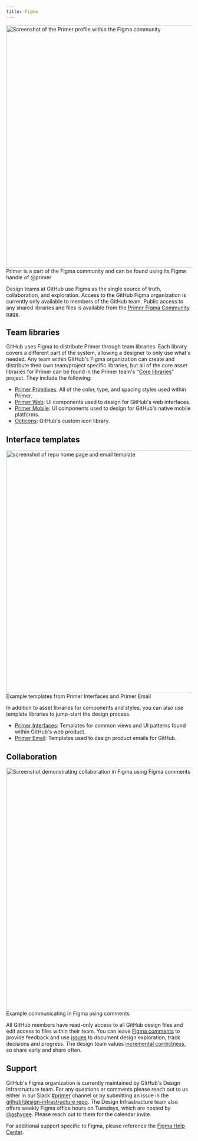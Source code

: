```yaml
---
title: Figma
---
```



<Flex mb={4} flexDirection="column">
  <Flex bg="gray.1" justifyContent="center">
    <img
      width="656"
      alt="Screenshot of the Primer profile within the Figma community"
      src="https://user-images.githubusercontent.com/10384315/93832644-3028e080-fc2b-11ea-88d1-a7515c04fe39.png"
    />
  </Flex>
  <Caption>Primer is a part of the Figma community and can be found using its Figma handle of @primer</Caption>
</Flex>

Design teams at GitHub use Figma as the single source of truth, collaboration, and exploration. Access to the GitHub Figma organization is currently only available to members of the GitHub team. Public access to any shared libraries and files is available from the [Primer Figma Community page](https://www.figma.com/@primer).

## Team libraries

GitHub uses Figma to distribute Primer through team libraries. Each library covers a different part of the system, allowing a designer to only use what's needed. Any team within GitHub's Figma organization can create and distribute their own team/project specific libraries, but all of the core asset libraries for Primer can be found in the Primer team's "[Core libraries](https://www.figma.com/files/797266083973274396/project/8172024/Core-libraries)" project. They include the following:

- [Primer Primitives](https://www.figma.com/file/B5XPE8IwGPIZDAvN7jqWqx/Primer-Primitives): All of the color, type, and spacing styles used within Primer.
- [Primer Web](https://www.figma.com/file/GCvY3Qv8czRgZgvl1dG6lp/Primer-Web): UI components used to design for GitHub's web interfaces.
- [Primer Mobile](https://www.figma.com/file/csCViryWkkXwBsK1aLrO0X/Primer-Mobile): UI components used to design for GitHub's native mobile platforms.
- [Octicons](https://www.figma.com/file/1ljgTFkT5NKNRfq5hw07JQ/Octicons): GitHub's custom icon library.

## Interface templates

<Flex mb={4} flexDirection="column">
  <Flex bg="gray.1" justifyContent="center">
    <img
      width="656"
      alt="screenshot of repo home page and email template"
      src="https://user-images.githubusercontent.com/10384315/93832849-d1b03200-fc2b-11ea-98ff-685f22236f6f.png"
    />
  </Flex>
  <Caption>Example templates from Primer Interfaces and Primer Email</Caption>
</Flex>

In addition to asset libraries for components and styles, you can also use template libraries to jump-start the design process.

- [Primer Interfaces](https://www.figma.com/file/Y2xJLFBrU7yyiDLlEkQXcF/Primer-Interfaces): Templates for common views and UI patterns found within GitHub's web product.
- [Primer Email](https://www.figma.com/file/MZM32u6Q80DOvOGlDCNIyc/Primer-Email): Templates used to design product emails for GitHub.

## Collaboration

<Flex mb={4} flexDirection="column">
  <Flex bg="gray.1" justifyContent="center">
    <img
      width="656"
      alt="Screenshot demonstrating collaboration in Figma using Figma comments"
      src="https://user-images.githubusercontent.com/10384315/93832938-0f14bf80-fc2c-11ea-9e8b-e72bee3b4fdd.png"
    />
  </Flex>
  <Caption>Example communicating in Figma using comments</Caption>
</Flex>

All GitHub members have read-only access to all GitHub design files and edit access to files within their team. You can leave [Figma comments](https://help.figma.com/article/44-comments) to provide feedback and use [issues](https://help.github.com/en/articles/about-issues) to document design exploration, track decisions and progress. The design team values [incremental correctness](https://github.com/github/product-design/blob/master/principles-and-practices.md#incremental-correctness), so share early and share often.

## Support

GitHub's Figma organization is currently maintained by GitHub's Design Infrastructure team. For any questions or comments please reach out to us either in our Slack [#primer](https://github.slack.com/archives/CSGAVNZ19) channel or by submitting an issue in the [github/design-infrastructure repo](https://github.com/github/design-infrastructure/issues/new/choose). The Design Infrastructure team also offers weekly Figma office hours on Tuesdays, which are hosted by [@ashygee](https://github.com/ashygee). Please reach out to them for the calendar invite.

For additional support specific to Figma, please reference the [Figma Help Center](https://help.figma.com/hc/en-us).
